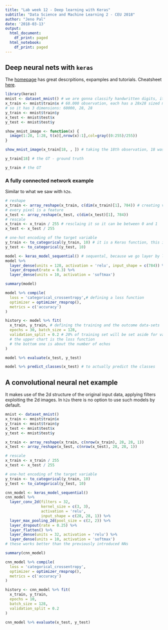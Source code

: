```yaml
---
title: "Lab week 12 - Deep learning with Keras"
subtitle: "Data Science and Machine Learning 2 - CEU 2018"
author: "Jeno Pal"
date: '2018-03-13'
output:
  html_document:
    df_print: paged
  html_notebook:
    df_print: paged
---
```


## Deep neural nets with `keras`

The [homepage](https://keras.rstudio.com/) has great descrpitions, expamples
and tutorials. Cheatsheet [here](https://www.rstudio.com/resources/cheatsheets/). 

```r
library(keras)
mnist <- dataset_mnist() # we are gonna classify handwritten digits, it is an example to multiclass classification
x_train <- mnist$train$x # 60.000 observation, each has a 28x28 sized matrix (zero is black, 255 is white, anything between is grey scale)
# so it has 3 dimensions: 60000, 28, 28
y_train <- mnist$train$y
x_test <- mnist$test$x
y_test <- mnist$test$y
```

```r
show_mnist_image <- function(x) {
  image(1:28, 1:28, t(x)[,nrow(x):1],col=gray((0:255)/255)) 
}

show_mnist_image(x_train[18, , ]) # taking the 18th observation, 18 was randomly picked

y_train[18] # the GT - ground truth

y_train # the GT
```

### A fully connected network example

Similar to what we saw with `h2o`. 

```r
# reshape
x_train <- array_reshape(x_train, c(dim(x_train)[1], 784)) # creating vector with a length of 784 features of matrices sized 28x28
# every pixel is a feature
x_test <- array_reshape(x_test, c(dim(x_test)[1], 784)) 
# rescale
x_train <- x_train / 255 # resclaing it so it can be between 0 and 1
x_test <- x_test / 255

# one-hot encoding of the target variable
y_train <- to_categorical(y_train, 10) # it is a Keras function, this is the way that Keras accepts outcome variables
y_test <- to_categorical(y_test, 10)
```

```r
model <- keras_model_sequential() # sequental, because we go layer by layer
model %>% 
  layer_dense(units = 128, activation = 'relu', input_shape = c(784)) %>%
  layer_dropout(rate = 0.3) %>%
  layer_dense(units = 10, activation = 'softmax')
```

```r
summary(model)
```

```r
model %>% compile(
  loss = 'categorical_crossentropy',# defining a loss function
  optimizer = optimizer_rmsprop(),
  metrics = c('accuracy')
)
```

```r
history <- model %>% fit(
  x_train, y_train, # defining the training and the outcome data-sets
  epochs = 30, batch_size = 128, 
  validation_split = 0.2 # 20% of training set will be set aside for validation
  # the upper chart is the loss function
  # the bottom one is about the number of echos
)
```

```r
model %>% evaluate(x_test, y_test)
```

```r
model %>% predict_classes(x_test) # to actually predict the classes
```

## A convolutional neural net example

It makes use of the 2d structure of the original input data, applying
filters exploiting the 2d images. In `h2o` there is no option to use such models
by default.

```r
mnist <- dataset_mnist()
x_train <- mnist$train$x
y_train <- mnist$train$y
x_test <- mnist$test$x
y_test <- mnist$test$y

x_train <- array_reshape(x_train, c(nrow(x_train), 28, 28, 1))
x_test <- array_reshape(x_test, c(nrow(x_test), 28, 28, 1))

# rescale
x_train <- x_train / 255
x_test <- x_test / 255

# one-hot encoding of the target variable
y_train <- to_categorical(y_train, 10)
y_test <- to_categorical(y_test, 10)
```

```r
cnn_model <- keras_model_sequential() 
cnn_model %>% 
  layer_conv_2d(filters = 32,
                kernel_size = c(3, 3), 
                activation = 'relu',
                input_shape = c(28, 28, 1)) %>%
  layer_max_pooling_2d(pool_size = c(2, 2)) %>% 
  layer_dropout(rate = 0.25) %>%
  layer_flatten() %>% 
  layer_dense(units = 32, activation = 'relu') %>% 
  layer_dense(units = 10, activation = 'softmax')
# these works better than the previously introduced NNs
```

```r
summary(cnn_model)
```

```r
cnn_model %>% compile(
  loss = 'categorical_crossentropy',
  optimizer = optimizer_rmsprop(),
  metrics = c('accuracy')
)
```

```r
history <- cnn_model %>% fit(
  x_train, y_train, 
  epochs = 10, 
  batch_size = 128, 
  validation_split = 0.2
)
```

```r
cnn_model %>% evaluate(x_test, y_test)
```